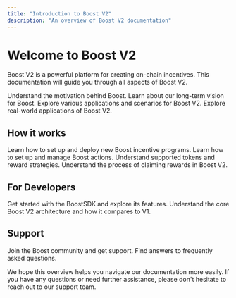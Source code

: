 ```yaml
---
title: "Introduction to Boost V2"
description: "An overview of Boost V2 documentation"
---
```



<UnderConstruction />

# Welcome to Boost V2

Boost V2 is a powerful platform for creating on-chain incentives. This documentation will guide you through all aspects of Boost V2.

<CardGroup cols={2}>
  <Card title="Why we built Boost" icon="lightbulb" color="#43e661" href="/v2/introduction/why-we-built-boost">
    Understand the motivation behind Boost.
  </Card>
  
  <Card title="Vision of Boost" icon="eye" color="#43e661" href="/v2/introduction/vision-of-boost">
    Learn about our long-term vision for Boost.
  </Card>
  
  <Card title="Use Cases" icon="list-check" color="#43e661" href="/v2/introduction/use-cases">
    Explore various applications and scenarios for Boost V2.
  </Card>

  <Card title="Case Studies" icon="microscope" color="#43e661" href="/v2/introduction/case-studies">
    Explore real-world applications of Boost V2.
  </Card>
</CardGroup>

## How it works

<CardGroup cols={2}>
  <Card title="Deploying Boosts" icon="rocket" color="#43e661" href="/v2/how-it-works/deploying-boosts">
    Learn how to set up and deploy new Boost incentive programs.
  </Card>
  
  <Card title="Action Selection" icon="code" color="#43e661" href="/v2/action-selection/introduction">
    Learn how to set up and manage Boost actions.
  </Card>
  
  <Card title="Reward Selection" icon="coins" color="#43e661" href="/v2/reward-selection/tokens-supported">
    Understand supported tokens and reward strategies.
  </Card>
  
  <Card title="Claiming Rewards" icon="gift" color="#43e661" href="/v2/how-it-works/claiming-rewards">
    Understand the process of claiming rewards in Boost V2.
  </Card>
</CardGroup>

## For Developers

<CardGroup cols={2}>
  <Card title="Building with BoostSDK" icon="toolbox" color="#43e661" href="/v2/building-with-boostsdk/introduction-to-boostsdk">
    Get started with the BoostSDK and explore its features.
  </Card>
  
  <Card title="Architecture" icon="sitemap" color="#43e661" href="/v2/architecture/core-boost-v2">
    Understand the core Boost V2 architecture and how it compares to V1.
  </Card>
</CardGroup>

## Support

<CardGroup cols={2}>
  <Card title="Community and Support" icon="users" color="#43e661" href="/v2/community-and-support/joining-boost-community">
    Join the Boost community and get support.
  </Card>
  
  <Card title="FAQs" icon="question" color="#43e661" href="/v2/support/faqs">
    Find answers to frequently asked questions.
  </Card>
</CardGroup>

We hope this overview helps you navigate our documentation more easily. If you have any questions or need further assistance, please don't hesitate to reach out to our support team.